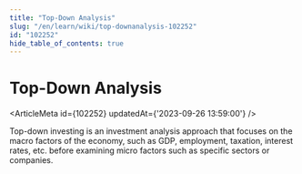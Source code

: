 ```yaml
---
title: "Top-Down Analysis"
slug: "/en/learn/wiki/top-downanalysis-102252"
id: "102252"
hide_table_of_contents: true
---
```



# Top-Down Analysis

<ArticleMeta id={102252} updatedAt={'2023-09-26 13:59:00'} />
<div className='border-solid border-b border-t-0 my-4 border-[var(--ifm-color-gray-300)]' />

Top-down investing is an investment analysis approach that focuses on the macro factors of the economy, such as GDP, employment, taxation, interest rates, etc. before examining micro factors such as specific sectors or companies.
